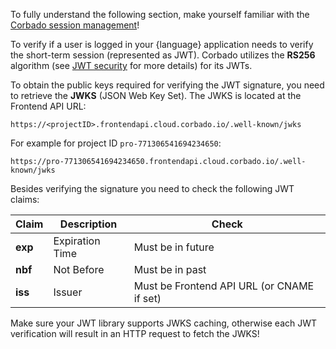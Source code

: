 <Note>To fully understand the following section, make yourself familiar with the [Corbado session management](/sessions/overview)!</Note>

To verify if a user is logged in your {language} application needs to verify the short-term session (represented as JWT). Corbado utilizes the **RS256** algorithm (see [JWT security](/sessions/security/jwt-security) for more details) for its JWTs.

To obtain the public keys required for verifying the JWT signature, you need to retrieve the **JWKS** (JSON Web Key Set). The JWKS is located at the Frontend API URL:

`https://<projectID>.frontendapi.cloud.corbado.io/.well-known/jwks`

For example for project ID `pro-771306541694234650`:

`https://pro-771306541694234650.frontendapi.cloud.corbado.io/.well-known/jwks`

Besides verifying the signature you need to check the following JWT claims:

| Claim     | Description     | Check                                      |
| --------- | ----------------| ------------------------------------------ |
| **exp**   | Expiration Time | Must be in future                          |
| **nbf**   | Not Before      | Must be in past                            |
| **iss**   | Issuer          | Must be Frontend API URL (or CNAME if set) |

<Warning>Make sure your JWT library supports JWKS caching, otherwise each JWT verification will result in an HTTP request to fetch the JWKS!</Warning>
